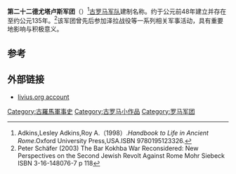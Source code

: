 {{Infobox military unit
|unit_name=第二十二德尤塔卢斯军团
|image=[[File:Roman_Empire_125_general_map-zh.png|300px]]
|caption=公元125年罗马帝国形势图
|dates= 约公元前48年至约公元135年
|country= [[罗马帝国|罗马帝国]]
|type= [[罗马军团|罗马军团]] 
|role= 
|size=12000[[步兵|步兵]]和2000[[骑兵|骑兵]]（始创时） 
|garrison= [[亚历山大港|亚历山大港]]（公元前8年-公元123年）
|ceremonial_chief=
|nickname= 
|patron=
|motto=
|colors=
|march=
|mascot=
|battles={{tsl|en|Battle of Zela|泽拉战役}}（公元前47年）等
|notable_commanders=[[屋大维|屋大维]]等
|anniversaries=
}}

'''第二十二德尤塔卢斯军团'''（{{lang-en|Legio XXII Deiotariana}}）<ref>Adkins,Lesley Adkins,Roy A.（1998）.''Handbook to Life in Ancient Rome''.Oxford University Press,USA.ISBN 9780195123326.</ref>[[古罗马|古罗马]][[军队|军队]]建制名称。约于公元前48年建立并存在至约公元135年。<ref>Peter Schäfer (2003) The Bar Kokhba War Reconsidered: New Perspectives on the Second Jewish Revolt Against Rome Mohr Siebeck ISBN 3-16-148076-7 p 118</ref>该军团曾先后参加泽拉战役等一系列相关军事活动，具有重要地影响与积极意义。

== 参考 ==
{{reflist}}

==外部链接==
* [http://www.livius.org/le-lh/legio/xxii_deiotariana.html livius.org account] {{Wayback|url=http://www.livius.org/le-lh/legio/xxii_deiotariana.html |date=20150317020539 }}
{{古罗马小作品}}
{{commonscat|Legio XXII Deiotariana}}
{{模板:罗马军团}}
[[Category:古羅馬軍事史|Category:古羅馬軍事史]]
[[Category:古罗马小作品|Category:古罗马小作品]]
[[Category:罗马军团|Category:罗马军团]]